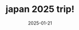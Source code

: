 ---
title: "japan 2025 trip!"
date: "2025-01-21"
description: "i went to japan!"
tags: ["personal"]
---